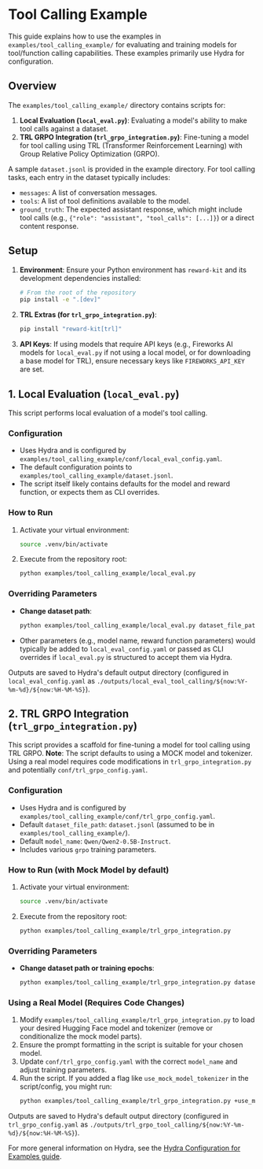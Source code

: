 # Tool Calling Example

This guide explains how to use the examples in `examples/tool_calling_example/` for evaluating and training models for tool/function calling capabilities. These examples primarily use Hydra for configuration.

## Overview

The `examples/tool_calling_example/` directory contains scripts for:
1.  **Local Evaluation (`local_eval.py`)**: Evaluating a model's ability to make tool calls against a dataset.
2.  **TRL GRPO Integration (`trl_grpo_integration.py`)**: Fine-tuning a model for tool calling using TRL (Transformer Reinforcement Learning) with Group Relative Policy Optimization (GRPO).

A sample `dataset.jsonl` is provided in the example directory. For tool calling tasks, each entry in the dataset typically includes:
*   `messages`: A list of conversation messages.
*   `tools`: A list of tool definitions available to the model.
*   `ground_truth`: The expected assistant response, which might include tool calls (e.g., `{"role": "assistant", "tool_calls": [...]}`) or a direct content response.

## Setup

1.  **Environment**: Ensure your Python environment has `reward-kit` and its development dependencies installed:
    ```bash
    # From the root of the repository
    pip install -e ".[dev]"
    ```
2.  **TRL Extras (for `trl_grpo_integration.py`)**:
    ```bash
    pip install "reward-kit[trl]"
    ```
3.  **API Keys**: If using models that require API keys (e.g., Fireworks AI models for `local_eval.py` if not using a local model, or for downloading a base model for TRL), ensure necessary keys like `FIREWORKS_API_KEY` are set.

## 1. Local Evaluation (`local_eval.py`)

This script performs local evaluation of a model's tool calling.

### Configuration

*   Uses Hydra and is configured by `examples/tool_calling_example/conf/local_eval_config.yaml`.
*   The default configuration points to `examples/tool_calling_example/dataset.jsonl`.
*   The script itself likely contains defaults for the model and reward function, or expects them as CLI overrides.

### How to Run

1.  Activate your virtual environment:
    ```bash
    source .venv/bin/activate
    ```
2.  Execute from the repository root:
    ```bash
    python examples/tool_calling_example/local_eval.py
    ```

### Overriding Parameters

*   **Change dataset path**:
    ```bash
    python examples/tool_calling_example/local_eval.py dataset_file_path=path/to/your/tool_calling_dataset.jsonl
    ```
*   Other parameters (e.g., model name, reward function parameters) would typically be added to `local_eval_config.yaml` or passed as CLI overrides if `local_eval.py` is structured to accept them via Hydra.

Outputs are saved to Hydra's default output directory (configured in `local_eval_config.yaml` as `./outputs/local_eval_tool_calling/${now:%Y-%m-%d}/${now:%H-%M-%S}`).

## 2. TRL GRPO Integration (`trl_grpo_integration.py`)

This script provides a scaffold for fine-tuning a model for tool calling using TRL GRPO.
**Note**: The script defaults to using a MOCK model and tokenizer. Using a real model requires code modifications in `trl_grpo_integration.py` and potentially `conf/trl_grpo_config.yaml`.

### Configuration

*   Uses Hydra and is configured by `examples/tool_calling_example/conf/trl_grpo_config.yaml`.
*   Default `dataset_file_path`: `dataset.jsonl` (assumed to be in `examples/tool_calling_example/`).
*   Default `model_name`: `Qwen/Qwen2-0.5B-Instruct`.
*   Includes various `grpo` training parameters.

### How to Run (with Mock Model by default)

1.  Activate your virtual environment:
    ```bash
    source .venv/bin/activate
    ```
2.  Execute from the repository root:
    ```bash
    python examples/tool_calling_example/trl_grpo_integration.py
    ```

### Overriding Parameters

*   **Change dataset path or training epochs**:
    ```bash
    python examples/tool_calling_example/trl_grpo_integration.py dataset_file_path=my_tool_train.jsonl grpo.num_train_epochs=1
    ```

### Using a Real Model (Requires Code Changes)

1.  Modify `examples/tool_calling_example/trl_grpo_integration.py` to load your desired Hugging Face model and tokenizer (remove or conditionalize the mock model parts).
2.  Ensure the prompt formatting in the script is suitable for your chosen model.
3.  Update `conf/trl_grpo_config.yaml` with the correct `model_name` and adjust training parameters.
4.  Run the script. If you added a flag like `use_mock_model_tokenizer` in the script/config, you might run:
    ```bash
    python examples/tool_calling_example/trl_grpo_integration.py +use_mock_model_tokenizer=false model_name=your-hf-model-name
    ```

Outputs are saved to Hydra's default output directory (configured in `trl_grpo_config.yaml` as `./outputs/trl_grpo_tool_calling/${now:%Y-%m-%d}/${now:%H-%M-%S}`).

For more general information on Hydra, see the [Hydra Configuration for Examples guide](../../developer_guide/hydra_configuration.mdx).
